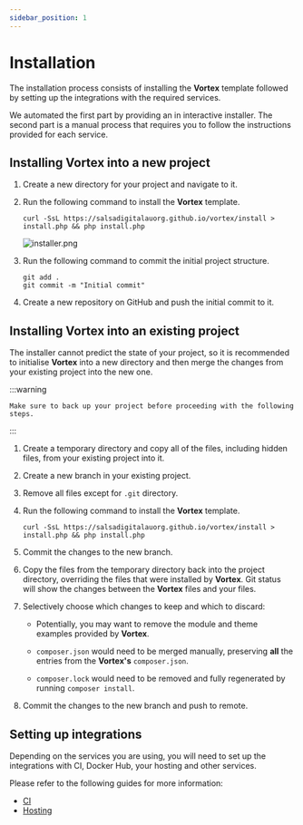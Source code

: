 ```yaml
---
sidebar_position: 1
---
```


# Installation

The installation process consists of installing the **Vortex** template
followed by setting up the integrations with the required services.

We automated the first part by providing an in interactive installer. The second
part is a manual process that requires you to follow the instructions provided
for each service.

## Installing Vortex into a new project

1. Create a new directory for your project and navigate to it.

2. Run the following command to install the **Vortex** template.
    ```shell title="Install using interactive prompts"
    curl -SsL https://salsadigitalauorg.github.io/vortex/install > install.php && php install.php
    ```
    ![installer.png](/img/installer.png)

3. Run the following command to commit the initial project structure.
    ```shell title="Commit the initial project structure"
    git add .
    git commit -m "Initial commit"
    ```

4. Create a new repository on GitHub and push the initial commit to it.

## Installing Vortex into an existing project

The installer cannot predict the state of your project, so it is recommended to
initialise **Vortex** into a new directory and then merge the changes from
your existing project into the new one.

:::warning

    Make sure to back up your project before proceeding with the following steps.

:::

1. Create a temporary directory and copy all of the files, including hidden files,
   from your existing project into it.

2. Create a new branch in your existing project.

3. Remove all files except for `.git` directory.

4. Run the following command to install the **Vortex** template.
    ```shell title="Install using interactive prompts"
    curl -SsL https://salsadigitalauorg.github.io/vortex/install > install.php && php install.php
    ```

5. Commit the changes to the new branch.

6. Copy the files from the temporary directory back into the project directory,
overriding the files that were installed by **Vortex**. Git status will show
the changes between the **Vortex** files and your files.

7. Selectively choose which changes to keep and which to discard:

    - Potentially, you may want to remove the module and theme examples provided
      by **Vortex**.

    - `composer.json` would need to be merged manually, preserving **all**
      the entries from the **Vortex's** `composer.json`.

    - `composer.lock` would
      need to be removed and fully regenerated by running `composer install`.

8. Commit the changes to the new branch and push to remote.

## Setting up integrations

Depending on the services you are using, you will need to set up the
integrations with CI, Docker Hub, your hosting and other services.

Please refer to the following guides for more information:

- [CI](../ci)
- [Hosting](../hosting)
